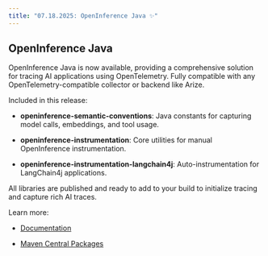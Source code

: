 ```yaml
---
title: "07.18.2025: OpenInference Java ✨"
---
```


<Update label="07.18.2025">

## OpenInference Java

OpenInference Java is now available, providing a comprehensive solution for tracing AI applications using OpenTelemetry. Fully compatible with any OpenTelemetry-compatible collector or backend like Arize.

Included in this release:

* **openinference-semantic-conventions**: Java constants for capturing model calls, embeddings, and tool usage.

* **openinference-instrumentation**: Core utilities for manual OpenInference instrumentation.

* **openinference-instrumentation-langchain4j**: Auto-instrumentation for LangChain4j applications.

All libraries are published and ready to add to your build to initialize tracing and capture rich AI traces.

Learn more:

* [Documentation](/phoenix/sdk-api-reference/openinference-sdk/openinference-java)

* [Maven Central Packages](https://central.sonatype.com/search?q=arize)
</Update>